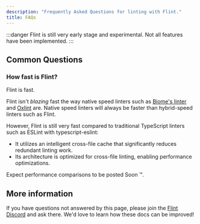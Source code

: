 ```yaml
---
description: "Frequently Asked Questions for linting with Flint."
title: FAQs
---
```


:::danger
Flint is still very early stage and experimental.
Not all features have been implemented.
:::

## Common Questions

### How fast is Flint?

Flint is fast.

Flint isn't _blazing_ fast the way native speed linters such as [Biome's linter](https://biomejs.dev) and [Oxlint](https://oxc.rs/docs/guide/usage/linter) are.
Native speed linters will always be faster than hybrid-speed linters such as Flint.

However, Flint is still very fast compared to traditional TypeScript linters such as ESLint with typescript-eslint:

- It utilizes an intelligent cross-file cache that significantly reduces redundant linting work.
- Its architecture is optimized for cross-file linting, enabling performance optimizations.

Expect performance comparisons to be posted Soon ™️.

## More information

If you have questions not answered by this page, please join the [Flint Discord](https://discord.gg/cFK3RAUDhy) and ask there.
We'd love to learn how these docs can be improved!
